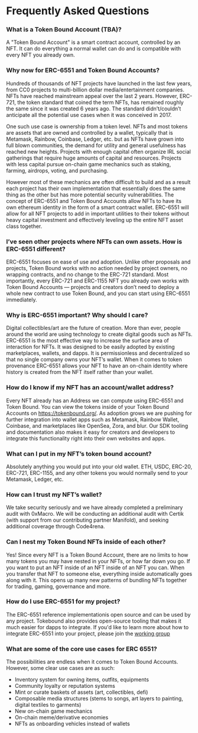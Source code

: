 
# Frequently Asked Questions

### What is a Token Bound Account (TBA)?

A "Token Bound Account" is a smart contract account, controlled by an NFT. It can do everything a normal wallet can do and is compatible with every NFT you already own.

### Why now for ERC-6551 and Token Bound Accounts?

Hundreds of thousands of NFT projects have launched in the last few years, from CC0 projects to multi-billion dollar media/entertainment companies. NFTs have reached mainstream appeal over the last 2 years. However, ERC-721, the token standard that coined the term NFTs, has remained roughly the same since it was created 6 years ago. The standard didn’t/couldn’t anticipate all the potential use cases when it was conceived in 2017.

One such use case is ownership from a token level. NFTs and most tokens are assets that are owned and controlled by a wallet, typically that is Metamask, Rainbow, Coinbase, Ledger, etc. but as NFTs have grown into full blown communities, the demand for utility and general usefulness has reached new heights. Projects with enough capital often organize IRL social gatherings that require huge amounts of capital and resources. Projects with less capital pursue on-chain game mechanics such as staking, farming, airdrops, voting, and purchasing.

However most of these mechanics are often difficult to build and as a result each project has their own implementation that essentially does the same thing as the other but has more potential security vulnerabilities. The concept of ERC-6551 and Token Bound Accounts allow NFTs to have its own ethereum identity in the form of a smart contract wallet. ERC-6551 will allow for all NFT projects to add in important utilities to their tokens without heavy capital investment and effectively leveling up the entire NFT asset class together.

### I’ve seen other projects where NFTs can own assets. How is ERC-6551 different?

ERC-6551 focuses on ease of use and adoption. Unlike other proposals and projects, Token Bound works with no action needed by project owners, no wrapping contracts, and no change to the ERC-721 standard. Most importantly, every ERC-721 and ERC-1155 NFT you already own works with Token Bound Accounts — projects and creators don’t need to deploy a whole new contract to use Token Bound, and you can start using ERC-6551 immediately.

### Why is ERC-6551 important? Why should I care?

Digital collectibles/art are the future of creation. More than ever, people around the world are using technology to create digital goods such as NFTs. ERC-6551 is the most effective way to increase the surface area of interaction for NFTs. It was designed to be easily adopted by existing marketplaces, wallets, and dapps. It is permissionless and decentralized so that no single company owns your NFT’s wallet. When it comes to token provenance ERC-6551 allows your NFT to have an on-chain identity where history is created from the NFT itself rather than your wallet.

### How do I know if my NFT has an account/wallet address?

Every NFT already has an Address we can compute using ERC-6551 and Token Bound. You can view the tokens inside of your Token Bound Accounts on https://tokenbound.org/. As adoption grows we are pushing for further integration into wallet apps such as Metamask, Rainbow Wallet, Coinbase, and marketplaces like OpenSea, Zora, and blur. Our SDK tooling and documentation also makes it easy for creators and developers to integrate this functionality right into their own websites and apps.

### What can I put in my NFT’s token bound account?

Absolutely anything you would put into your old wallet. ETH, USDC, ERC-20, ERC-721, ERC-1155, and any other tokens you would normally send to your Metamask, Ledger, etc.

### How can I trust my NFT’s wallet?

We take security seriously and we have already completed a preliminary audit with 0xMacro. We will be conducting an additional audit with Certik (with support from our contributing partner Manifold), and seeking additional coverage through Code4rena.

### Can I nest my Token Bound NFTs inside of each other?

Yes! Since every NFT is a Token Bound Account, there are no limits to how many tokens you may have nested in your NFTs, or how far down you go. If you want to put an NFT inside of an NFT inside of an NFT you can. When you transfer that NFT to someone else, everything inside automatically goes along with it. This opens up many new patterns of bundling NFTs together for trading, gaming, governance and more.

### How do I use ERC-6551 for my project?

The ERC-6551 reference implementationis open source and can be used by any project. Tokebound also provides open-source tooling that makes it much easier for dapps to integrate. If you'd like to learn more about how to integrate ERC-6551 into your project, please join the [working group](https://t.me/tokenbound)

### What are some of the core use cases for ERC 6551?

The possibilities are endless when it comes to Token Bound Accounts. However, some clear use cases are as such:

- Inventory system for owning items, outfits, equipments
- Community loyalty or reputation systems
- Mint or curate baskets of assets (art, collectibles, defi)
- Composable media structures (stems to songs, art layers to painting, digital textiles to garments)
- New on-chain game mechanics
- On-chain meme/derivative economies
- NFTs as onboarding vehicles instead of wallets
